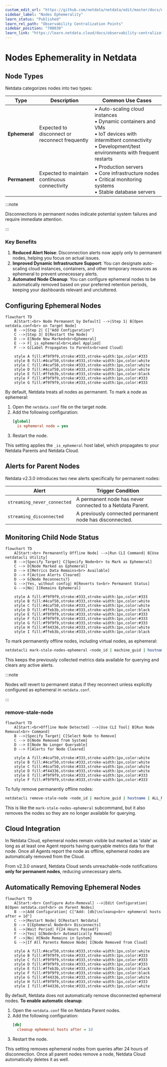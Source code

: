 ```yaml
---
custom_edit_url: "https://github.com/netdata/netdata/edit/master/docs/nodes-ephemerality.md"
sidebar_label: "Nodes Ephemerality"
learn_status: "Published"
learn_rel_path: "Observability Centralization Points"
sidebar_position: "700030"
learn_link: "https://learn.netdata.cloud/docs/observability-centralization-points/nodes-ephemerality"
---
```


# Nodes Ephemerality in Netdata

## Node Types

Netdata categorizes nodes into two types:

| Type          | Description                                    | Common Use Cases                                                                                                                                                               |
|---------------|------------------------------------------------|--------------------------------------------------------------------------------------------------------------------------------------------------------------------------------|
| **Ephemeral** | Expected to disconnect or reconnect frequently | • Auto-scaling cloud instances<br />• Dynamic containers and VMs<br />• IoT devices with intermittent connectivity<br />• Development/test environments with frequent restarts |
| **Permanent** | Expected to maintain continuous connectivity   | • Production servers<br />• Core infrastructure nodes<br />• Critical monitoring systems<br />• Stable database servers                                                        |

:::note

Disconnections in permanent nodes indicate potential system failures and require immediate attention.

:::

### Key Benefits

1. **Reduced Alert Noise**: Disconnection alerts now apply only to permanent nodes, helping you focus on actual issues.
2. **Improved Dynamic Infrastructure Support**: You can designate auto-scaling cloud instances, containers, and other temporary resources as ephemeral to prevent unnecessary alerts.
3. **Automated Node Cleanup**: You can configure ephemeral nodes to be automatically removed based on your preferred retention periods, keeping your dashboards relevant and uncluttered.

## Configuring Ephemeral Nodes

```mermaid
flowchart TD
    A[Start:<br> Node Permanent by Default] -->|Step 1| B[Open netdata.conf<br> on Target Node]
    B -->|Step 2| C["Add Configuration"]
    C -->|Step 3| D[Restart the Node]
    D --> E[Node Now Marked<br>Ephemeral]
    E --> F[_is_ephemeral<br>Label Applied]
    F --> G[Label Propagates to Parents<br>and Cloud]
    
    style A fill:#f9f9f9,stroke:#333,stroke-width:1px,color:#333
    style B fill:#4caf50,stroke:#333,stroke-width:1px,color:white
    style C fill:#4caf50,stroke:#333,stroke-width:1px,color:white
    style D fill:#4caf50,stroke:#333,stroke-width:1px,color:white
    style E fill:#ffeb3b,stroke:#333,stroke-width:1px,color:black
    style F fill:#f9f9f9,stroke:#333,stroke-width:1px,color:#333
    style G fill:#f9f9f9,stroke:#333,stroke-width:1px,color:#333
```

By default, Netdata treats all nodes as permanent. To mark a node as ephemeral:

1. Open the `netdata.conf` file on the target node.
2. Add the following configuration:
   ```ini
   [global]
     is ephemeral node = yes
   ```
3. Restart the node.

This setting applies the `_is_ephemeral` host label, which propagates to your Netdata Parents and Netdata Cloud.

## Alerts for Parent Nodes

Netdata v2.3.0 introduces two new alerts specifically for permanent nodes:

| Alert                       | Trigger Condition                                         |
|-----------------------------|-----------------------------------------------------------|
| `streaming_never_connected` | A permanent node has never connected to a Netdata Parent. |
| `streaming_disconnected`    | A previously connected permanent node has disconnected.   |

## Monitoring Child Node Status

```mermaid
flowchart TD
    A[Start:<br> Permanently Offline Node] -->|Run CLI Command| B[Use netdatacli Utility]
    B -->|Specify Target| C[Specify Node<br> to Mark as Ephemeral]
    C --> D[Node Marked as Ephemeral]
    D --> E[Metrics Data Remains<br> Available]
    D --> F[Active Alerts Cleared]
    D --> G{Node Reconnects?}
    G -->|Yes, without config| H[Reverts to<br> Permanent Status]
    G -->|No| I[Remains Ephemeral]
    
    style A fill:#f9f9f9,stroke:#333,stroke-width:1px,color:#333
    style B fill:#4caf50,stroke:#333,stroke-width:1px,color:white
    style C fill:#4caf50,stroke:#333,stroke-width:1px,color:white
    style D fill:#ffeb3b,stroke:#333,stroke-width:1px,color:black
    style E fill:#f9f9f9,stroke:#333,stroke-width:1px,color:#333
    style F fill:#f9f9f9,stroke:#333,stroke-width:1px,color:#333
    style G fill:#f9f9f9,stroke:#333,stroke-width:1px,color:#333
    style H fill:#f44336,stroke:#333,stroke-width:1px,color:white
    style I fill:#ffeb3b,stroke:#333,stroke-width:1px,color:black
```

To mark permanently offline nodes, including virtual nodes, as ephemeral:

```bash
netdatacli mark-stale-nodes-ephemeral <node_id | machine_guid | hostname | ALL_NODES>
```

This keeps the previously collected metrics data available for querying and clears any active alerts.

:::note

Nodes will revert to permanent status if they reconnect unless explicitly configured as ephemeral in `netdata.conf`.

:::

### remove-stale-node

```mermaid
flowchart TD
    A[Start:<br>Offline Node Detected] -->|Use CLI Tool| B[Run Node Removal<br> Command]
    B -->|Specify Target| C[Select Node to Remove]
    C --> D[Node Removed from System]
    D --> E[Node No Longer Queryable]
    D --> F[Alerts for Node Cleared]
    
    style A fill:#4caf50,stroke:#333,stroke-width:1px,color:white
    style B fill:#4caf50,stroke:#333,stroke-width:1px,color:white
    style C fill:#4caf50,stroke:#333,stroke-width:1px,color:white
    style D fill:#f44336,stroke:#333,stroke-width:1px,color:white
    style E fill:#f9f9f9,stroke:#333,stroke-width:1px,color:#333
    style F fill:#f9f9f9,stroke:#333,stroke-width:1px,color:#333
```

To fully remove permanently offline nodes:

```bash
netdatacli remove-stale-node <node_id | machine_guid | hostname | ALL_NODES>
```

This is like the `mark-stale-nodes-ephemeral` subcommand, but it also removes the nodes so they are no longer available for querying.

## Cloud Integration

In Netdata Cloud, ephemeral nodes remain visible but marked as 'stale' as long as at least one Agent reports having queryable metrics data for that node. Once all Agents report the node as offline, ephemeral nodes are automatically removed from the Cloud.

From v2.3.0 onward, Netdata Cloud sends unreachable-node notifications **only for permanent nodes**, reducing unnecessary alerts.

## Automatically Removing Ephemeral Nodes

```mermaid
flowchart TD
    A[Start:<br> Configure Auto-Removal] -->|Edit Configuration| B[Open netdata.conf<br> on Parent Nodes]
    B -->|Add Configuration| C["Add: [db]\ncleanup<br> ephemeral hosts after = 1d"]
    C -->|Restart Node| D[Restart Netdata]
    D --> E[Ephemeral Node<br> Disconnects]
    E -->|Wait Period| F{24 Hours Passed?}
    F -->|Yes| G[Node<br> Automatically Removed]
    F -->|No| H[Node Remains in System]
    G -->|If All Parents Remove Node| I[Node Removed from Cloud]
    
    style A fill:#4caf50,stroke:#333,stroke-width:1px,color:white
    style B fill:#f9f9f9,stroke:#333,stroke-width:1px,color:#333
    style C fill:#f9f9f9,stroke:#333,stroke-width:1px,color:#333
    style D fill:#f9f9f9,stroke:#333,stroke-width:1px,color:#333
    style E fill:#ffeb3b,stroke:#333,stroke-width:1px,color:black
    style F fill:#f9f9f9,stroke:#333,stroke-width:1px,color:black
    style G fill:#f44336,stroke:#333,stroke-width:1px,color:white
    style H fill:#f9f9f9,stroke:#333,stroke-width:1px,color:#333
    style I fill:#f44336,stroke:#333,stroke-width:1px,color:white
```

By default, Netdata does not automatically remove disconnected ephemeral nodes. **To enable automatic cleanup**:

1. Open the `netdata.conf` file on Netdata Parent nodes.
2. Add the following configuration:
   ```ini
   [db]
     cleanup ephemeral hosts after = 1d
   ```
3. Restart the node.

This setting removes ephemeral nodes from queries after 24 hours of disconnection. Once all parent nodes remove a node, Netdata Cloud automatically deletes it as well.



